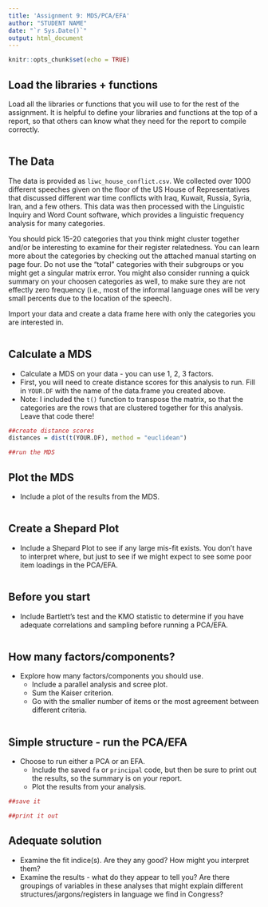 ```yaml
---
title: 'Assignment 9: MDS/PCA/EFA'
author: "STUDENT NAME"
date: "`r Sys.Date()`"
output: html_document
---
```


```r
knitr::opts_chunk$set(echo = TRUE)
```

## Load the libraries + functions

Load all the libraries or functions that you will use to for the rest of the assignment. It is helpful to define your libraries and functions at the top of a report, so that others can know what they need for the report to compile correctly.

```r

```

## The Data

The data is provided as `liwc_house_conflict.csv`. We collected over 1000 different speeches given on the floor of the US House of Representatives that discussed different war time conflicts with Iraq, Kuwait, Russia, Syria, Iran, and a few others. This data was then processed with the Linguistic Inquiry and Word Count software, which provides a linguistic frequency analysis for many categories. 

You should pick 15-20 categories that you think might cluster together and/or be interesting to examine for their register relatedness. You can learn more about the categories by checking out the attached manual starting on page four. Do not use the "total" categories with their subgroups or you might get a singular matrix error. You might also consider running a quick summary on your choosen categories as well, to make sure they are not effectly zero frequency (i.e., most of the informal language ones will be very small percents due to the location of the speech).

Import your data and create a data frame here with only the categories you are interested in.

```r

```

## Calculate a MDS

- Calculate a MDS on your data - you can use 1, 2, 3 factors.
- First, you will need to create distance scores for this analysis to run. Fill in `YOUR.DF` with the name of the data.frame you created above. 
- Note: I included the `t()` function to transpose the matrix, so that the categories are the rows that are clustered together for this analysis. Leave that code there!

```r
##create distance scores
distances = dist(t(YOUR.DF), method = "euclidean")

##run the MDS
```

## Plot the MDS

- Include a plot of the results from the MDS.

```r

```

## Create a Shepard Plot

- Include a Shepard Plot to see if any large mis-fit exists. You don't have to interpret where, but just to see if we might expect to see some poor item loadings in the PCA/EFA.

```r

```

## Before you start

- Include Bartlett's test and the KMO statistic to determine if you have adequate correlations and sampling before running a PCA/EFA. 

```r

```

## How many factors/components?

- Explore how many factors/components you should use.
  - Include a parallel analysis and scree plot.
  - Sum the Kaiser criterion.
  - Go with the smaller number of items or the most agreement between different criteria. 

```r

```

## Simple structure - run the PCA/EFA

- Choose to run either a PCA or an EFA. 
  - Include the saved `fa` or `principal` code, but then be sure to print out the results, so the summary is on your report.
  - Plot the results from your analysis. 

```r
##save it

##print it out
```

## Adequate solution

- Examine the fit indice(s). Are they any good? How might you interpret them?
- Examine the results - what do they appear to tell you? Are there groupings of variables in these analyses that might explain different structures/jargons/registers in language we find in Congress? 
